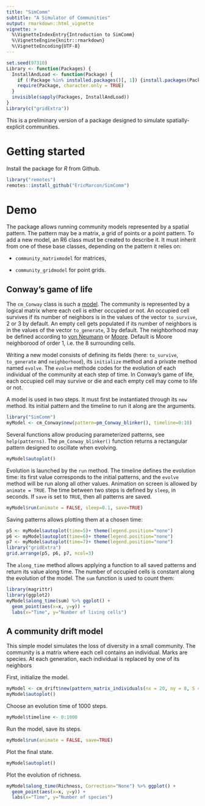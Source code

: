 ```yaml
---
title: "SimComm"
subtitle: "A Simulator of Communities"
output: rmarkdown::html_vignette
vignette: >
  %\VignetteIndexEntry{Introduction to SimComm}
  %\VignetteEngine{knitr::rmarkdown}
  %\VignetteEncoding{UTF-8}
---
```


```r
set.seed(97310)
Library <- function(Packages) {
  InstallAndLoad <- function(Package) {
    if (!Package %in% installed.packages()[, 1]) {install.packages(Package, repos="https://cran.rstudio.com/")}
    require(Package, character.only = TRUE)
  }
  invisible(sapply(Packages, InstallAndLoad))
}
Library(c("gridExtra"))
```

This is a preliminary version of a package designed to simulate spatially-explicit communities.

# Getting started

Install the package for _R_ from Github.

```r
library("remotes")
remotes::install_github("EricMarcon/SimComm")
```


# Demo

The package allows running community models represented by a spatial pattern.
The pattern may be a matrix, a grid of points or a point pattern.
To add a new model, an R6 class must be created to describe it.
It must inherit from one of these base classes, depending on the pattern it relies on:

- `community_matrixmodel` for matrices,

- `community_gridmodel` for point grids.


## Conway's game of life

The `cm_Conway` class is such a [model](https://en.wikipedia.org/wiki/Conway%27s_Game_of_Life).
The community is represented by a logical matrix where each cell is either occupied or not.
An occupied cell survives if its number of neighbors is in the values of the vector `to_survive`, 2 or 3 by default. 
An empty cell gets populated if its number of neighbors is in the values of the vector `to_generate`, 3 by default.
The neighborhood may be defined according to [von Neumann](https://en.wikipedia.org/wiki/Von_Neumann_neighborhood) or [Moore](https://en.wikipedia.org/wiki/Moore_neighborhood). Default is Moore neighborood of order 1, i.e. the 8 surrounding cells.

Writing a new model consists of defining its fields (here: `to_survive`, `to_generate` and `neighborhood`), its `initialize` method and a private method named `evolve`.
The `evolve` methode codes for the evolution of each individual of the community at each step of time.
In Conway's game of life, each occupied cell may survive or die and each empty cell may come to life or not.

A model is used in two steps.
It must first be instantiated through its `new` method. 
Its initial pattern and the timeline to run it along are the arguments.

```r
library("SimComm")
myModel <- cm_Conway$new(pattern=pm_Conway_blinker(), timeline=0:10)
```

Several functions allow producing parameterized patterns, see `help(patterns)`.
The `pm_Conway_blinker()` function returns a rectangular pattern designed to oscillate when evolving.

```r
myModel$autoplot()
```

Evolution is launched by the `run` method.
The timeline defines the evolution time: its first value corresponds to the initial patterns, and the `evolve` method will be run along all other values.
Animation on screen is allowed by `animate = TRUE`.
The time between two steps is defined by `sleep`, in seconds.
If `save` is set to `TRUE`, then all patterns are saved.

```r
myModel$run(animate = FALSE, sleep=0.1, save=TRUE)
```

Saving patterns allows plotting them at a chosen time:

```r
p5 <- myModel$autoplot(time=5)+ theme(legend.position="none")
p6 <- myModel$autoplot(time=6)+ theme(legend.position="none")
p7 <- myModel$autoplot(time=7)+ theme(legend.position="none")
library("gridExtra")
grid.arrange(p5, p6, p7, ncol=3)
```
The `along_time` method allows applying a function to all saved patterns and return its value along time.
The number of occupied cells is constant along the evolution of the model.
The `sum` function is used to count them:

```r
library(magrittr)
library(ggplot2)
myModel$along_time(sum) %>% ggplot() +
  geom_point(aes(x=x, y=y)) +
  labs(x="Time", y="Number of living cells")
```


## A community drift model

This simple model simulates the loss of diversity in a small community.
The community is a matrix where each cell contains an individual. Marks are species.
At each generation, each individual is replaced by one of its neighbors

First, initialize the model.
```r
myModel <- cm_drift$new(pattern_matrix_individuals(nx = 20, ny = 8, S = 20, Distribution = "lnorm"))
myModel$autoplot()
```

Choose an evolution time of 1000 steps.
```r
myModel$timeline <- 0:1000
```

Run the model, save its steps.
```r
myModel$run(animate = FALSE, save=TRUE)
```

Plot the final state.
```r
myModel$autoplot()
```

Plot the evolution of richness.
```r
myModel$along_time(Richness, Correction="None") %>% ggplot() +
  geom_point(aes(x=x, y=y)) +
  labs(x="Time", y="Number of species")
```
